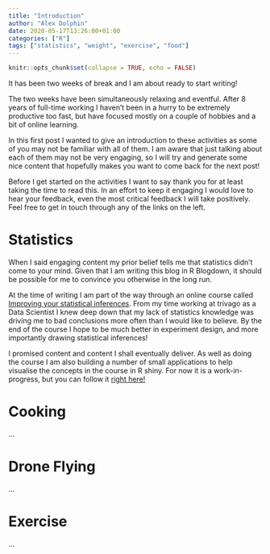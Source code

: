 ```yaml
---
title: "Introduction"
author: "Alex Dolphin"
date: 2020-05-17T13:26:00+01:00
categories: ["R"]
tags: ["statistics", "weight", "exercise", "food"]
---
```


```r
knitr::opts_chunk$set(collapse = TRUE, echo = FALSE)
```

It has been two weeks of break and I am about ready to start writing!

The two weeks have been simultaneously relaxing and eventful. After 8 years of
full-time working I haven't been in a hurry to be extremely productive too fast,
but have focused mostly on a couple of hobbies and a bit of online learning.

In this first post I wanted to give an introduction to these activities as
some of you may not be familiar with all of them. I am aware that just talking
about each of them may not be very engaging, so I will try and generate some
nice content that hopefully makes you want to come back for the next post!

Before I get started on the activities I want to say thank you for at least
taking the time to read this. In an effort to keep it engaging I would love
to hear your feedback, even the most critical feedback I will take positively.
Feel free to get in touch through any of the links on the left.

# Statistics

When I said engaging content my prior belief tells me that statistics didn't
come to your mind. Given that I am writing this blog in R Blogdown, it should
be possible for me to convince you otherwise in the long run.

At the time of writing I am part of the way through an online course called
[Improving your statistical inferences](https://www.coursera.org/learn/statistical-inferences/home/welcome).
From my time working at trivago as a Data Scientist I knew deep down that my
lack of statistics knowledge was driving me to bad conclusions more often than
I would like to believe. By the end of the course I hope to be much better in
experiment design, and more importantly drawing statistical inferences!

I promised content and content I shall eventually deliver. As well as doing the
course I am also building a number of small applications to help visualise the
concepts in the course in R shiny. For now it is a work-in-progress, but you
can follow it [right here!](https://github.com/thecasper2/improving_your_statistical_inferences)

# Cooking

...

# Drone Flying

...

# Exercise

...